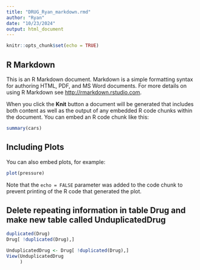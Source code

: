 ```yaml
---
title: "DRUG_Ryan_markdown.rmd"
author: "Ryan"
date: "10/23/2024"
output: html_document
---
```


```r
knitr::opts_chunk$set(echo = TRUE)
```

## R Markdown

This is an R Markdown document. Markdown is a simple formatting syntax for authoring HTML, PDF, and MS Word documents. For more details on using R Markdown see <http://rmarkdown.rstudio.com>.

When you click the **Knit** button a document will be generated that includes both content as well as the output of any embedded R code chunks within the document. You can embed an R code chunk like this:

```r
summary(cars)
```

## Including Plots

You can also embed plots, for example:

```r
plot(pressure)
```

Note that the `echo = FALSE` parameter was added to the code chunk to prevent printing of the R code that generated the plot.

## Delete repeating information in table Drug and make new table called UnduplicatedDrug
```r
duplicated(Drug)
Drug[ !duplicated(Drug),]

UnduplicatedDrug <- Drug[ !duplicated(Drug),]
View(UnduplicatedDrug
     )
```

